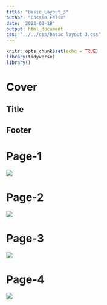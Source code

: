 ```yaml
---
title: "Basic_Layout_3"
author: "Cassio Felix"
date: '2022-02-18'
output: html_document
css: "../../css/basic_layout_3.css"
---
```



```r
knitr::opts_chunk$set(echo = TRUE)
library(tidyverse)
library()
```


# Cover{#principal-cover}


## Title{#title}

::: {#dot-div}



:::


## Footer{#footer}



# Page-1{#principal .page-1}

![](../../img/basic_layout_3/FOOTER_back_splash_1.jpg){.page-footer}

# Page-2{#principal .page-2}

![](../../img/basic_layout_3/FOOTER_back_splash_1.jpg){.page-footer}

# Page-3{#principal .page-3}

![](../../img/basic_layout_3/FOOTER_back_splash_1.jpg){.page-footer}

# Page-4{#principal .page-4}

 
![](../../img/basic_layout_3/FOOTER_back_splash_1.jpg){.page-footer}



